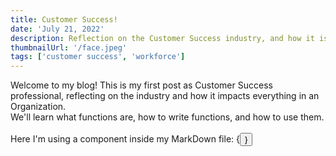 ```yaml
---
title: Customer Success!
date: 'July 21, 2022'
description: Reflection on the Customer Success industry, and how it is growing and evolving.
thumbnailUrl: '/face.jpeg'
tags: ['customer success', 'workforce']
---
```


<div>
  Welcome to my blog! This is my first post as Customer Success professional, reflecting on the industry and how it impacts everything in an Organization.  <br/>
  We'll learn what functions are, how to write functions, and how to use them.
</div>

<br/>



<div>Here I'm using a component inside my MarkDown file: {<Button text={"Click me"}/>}</div>